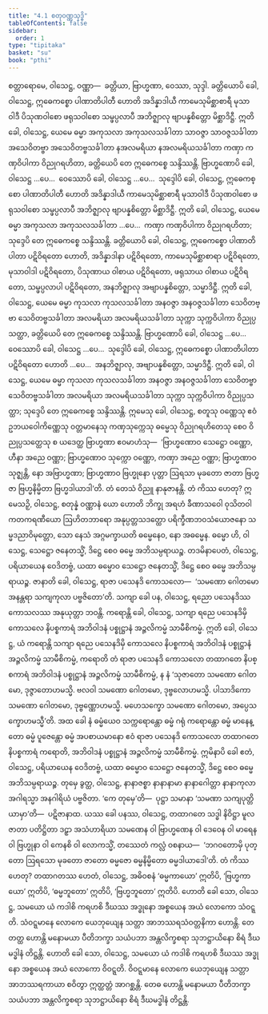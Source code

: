 ```yaml
---
title: "4.1 စတုဝဏ္ဏသုဒ္ဓိ"
tableOfContents: false
sidebar:
  order: 1
type: "tipitaka"
basket: "su"
book: "pthi"
---
```



<DynamicBreadcrumb />

<Division number="115" book="pthi">

<Paragraph number="245" book="pthi">
စတ္တာရောမေ, ဝါသေဋ္ဌ, ဝဏ္ဏာ—  ခတ္တိယာ, ဗြာဟ္မဏာ, ဝေဿာ, သုဒ္ဒါ. ခတ္တိယောပိ ခေါ, ဝါသေဋ္ဌ, ဣဓေကစ္စော ပါဏာတိပါတီ ဟောတိ အဒိန္နာဒါယီ ကာမေသုမိစ္ဆာစာရီ မုသာဝါဒီ ပိသုဏဝါစော ဖရုသဝါစော သမ္ဖပ္ပလာပီ အဘိဇ္ဈာလု ဗျာပန္နစိတ္တော မိစ္ဆာဒိဋ္ဌီ. ဣတိ ခေါ, ဝါသေဋ္ဌ, ယေမေ ဓမ္မာ အကုသလာ အကုသလသင်္ခါတာ သာဝဇ္ဇာ သာဝဇ္ဇသင်္ခါတာ အသေဝိတဗ္ဗာ အသေဝိတဗ္ဗသင်္ခါတာ နအလမရိယာ နအလမရိယသင်္ခါတာ ကဏှာ ကဏှဝိပါကာ ဝိညုဂရဟိတာ, ခတ္တိယေပိ တေ ဣဓေကစ္စေ သန္ဒိဿန္တိ. ဗြာဟ္မဏောပိ ခေါ, ဝါသေဋ္ဌ …ပေ…  ဝေဿောပိ ခေါ, ဝါသေဋ္ဌ …ပေ…  သုဒ္ဒေါပိ ခေါ, ဝါသေဋ္ဌ, ဣဓေကစ္စော ပါဏာတိပါတီ ဟောတိ အဒိန္နာဒါယီ ကာမေသုမိစ္ဆာစာရီ မုသာဝါဒီ ပိသုဏဝါစော ဖရုသဝါစော သမ္ဖပ္ပလာပီ အဘိဇ္ဈာလု ဗျာပန္နစိတ္တော မိစ္ဆာဒိဋ္ဌီ. ဣတိ ခေါ, ဝါသေဋ္ဌ, ယေမေ ဓမ္မာ အကုသလာ အကုသလသင်္ခါတာ …ပေ…  ကဏှာ ကဏှဝိပါကာ ဝိညုဂရဟိတာ; သုဒ္ဒေပိ တေ ဣဓေကစ္စေ သန္ဒိဿန္တိ.
</Paragraph>

<Paragraph number="246" book="pthi">
ခတ္တိယောပိ ခေါ, ဝါသေဋ္ဌ, ဣဓေကစ္စော ပါဏာတိပါတာ ပဋိဝိရတော ဟောတိ, အဒိန္နာဒါနာ ပဋိဝိရတော, ကာမေသုမိစ္ဆာစာရာ ပဋိဝိရတော, မုသာဝါဒါ ပဋိဝိရတော, ပိသုဏာယ ဝါစာယ ပဋိဝိရတော, ဖရုသာယ ဝါစာယ ပဋိဝိရတော, သမ္ဖပ္ပလာပါ ပဋိဝိရတော, အနဘိဇ္ဈာလု အဗျာပန္နစိတ္တော, သမ္မာဒိဋ္ဌီ. ဣတိ ခေါ, ဝါသေဋ္ဌ, ယေမေ ဓမ္မာ ကုသလာ ကုသလသင်္ခါတာ အနဝဇ္ဇာ အနဝဇ္ဇသင်္ခါတာ သေဝိတဗ္ဗာ သေဝိတဗ္ဗသင်္ခါတာ အလမရိယာ အလမရိယသင်္ခါတာ သုက္ကာ သုက္ကဝိပါကာ ဝိညုပ္ပသတ္ထာ, ခတ္တိယေပိ တေ ဣဓေကစ္စေ သန္ဒိဿန္တိ. ဗြာဟ္မဏောပိ ခေါ, ဝါသေဋ္ဌ …ပေ…  ဝေဿောပိ ခေါ, ဝါသေဋ္ဌ …ပေ…  သုဒ္ဒေါပိ ခေါ, ဝါသေဋ္ဌ, ဣဓေကစ္စော ပါဏာတိပါတာ ပဋိဝိရတော ဟောတိ …ပေ…  အနဘိဇ္ဈာလု, အဗျာပန္နစိတ္တော, သမ္မာဒိဋ္ဌီ. ဣတိ ခေါ, ဝါသေဋ္ဌ, ယေမေ ဓမ္မာ ကုသလာ ကုသလသင်္ခါတာ အနဝဇ္ဇာ အနဝဇ္ဇသင်္ခါတာ သေဝိတဗ္ဗာ သေဝိတဗ္ဗသင်္ခါတာ အလမရိယာ အလမရိယသင်္ခါတာ သုက္ကာ သုက္ကဝိပါကာ ဝိညုပ္ပသတ္ထာ; သုဒ္ဒေပိ တေ ဣဓေကစ္စေ သန္ဒိဿန္တိ.
</Paragraph>

</Division>
<Division number="116" book="pthi">

<Paragraph number="247" book="pthi">
ဣမေသု ခေါ, ဝါသေဋ္ဌ, စတူသု ဝဏ္ဏေသု ဧဝံ ဥဘယဝေါကိဏ္ဏေသု ဝတ္တမာနေသု ကဏှသုက္ကေသု ဓမ္မေသု ဝိညုဂရဟိတေသု စေဝ ဝိညုပ္ပသတ္ထေသု စ ယဒေတ္ထ ဗြာဟ္မဏာ ဧဝမာဟံသု—  ‘ဗြာဟ္မဏောဝ သေဋ္ဌော ဝဏ္ဏော, ဟီနာ အညေ ဝဏ္ဏာ; ဗြာဟ္မဏောဝ သုက္ကော ဝဏ္ဏော, ကဏှာ အညေ ဝဏ္ဏာ; ဗြာဟ္မဏာဝ သုဇ္ဈန္တိ, နော အဗြာဟ္မဏာ; ဗြာဟ္မဏာဝ ဗြဟ္မုနော ပုတ္တာ ဩရသာ မုခတော ဇာတာ ဗြဟ္မဇာ ဗြဟ္မနိမ္မိတာ ဗြဟ္မဒါယာဒါ’တိ. တံ တေသံ ဝိညူ နာနုဇာနန္တိ. တံ ကိဿ ဟေတု? ဣမေသဉှိ, ဝါသေဋ္ဌ, စတုန္နံ ဝဏ္ဏာနံ ယော ဟောတိ ဘိက္ခု အရဟံ ခီဏာသဝေါ ဝုသိတဝါ ကတကရဏီယော ဩဟိတဘာရော အနုပ္ပတ္တသဒတ္ထော ပရိက္ခီဏဘဝသံယောဇနော သမ္မဒညာဝိမုတ္တော, သော နေသံ အဂ္ဂမက္ခာယတိ ဓမ္မေနေဝ, နော အဓမ္မေန. ဓမ္မော ဟိ, ဝါသေဋ္ဌ, သေဋ္ဌော ဇနေတသ္မိံ, ဒိဋ္ဌေ စေဝ ဓမ္မေ အဘိသမ္ပရာယဉ္စ.
</Paragraph>

</Division>
<Division number="117" book="pthi">

<Paragraph number="248" book="pthi">
တဒမိနာပေတံ, ဝါသေဋ္ဌ, ပရိယာယေန ဝေဒိတဗ္ဗံ, ယထာ ဓမ္မောဝ သေဋ္ဌော ဇနေတသ္မိံ, ဒိဋ္ဌေ စေဝ ဓမ္မေ အဘိသမ္ပရာယဉ္စ.
</Paragraph>

<Paragraph number="249" book="pthi">
ဇာနာတိ ခေါ, ဝါသေဋ္ဌ, ရာဇာ ပသေနဒိ ကောသလော—  ‘သမဏော ဂေါတမော အနန္တရာ သကျကုလာ ပဗ္ဗဇိတော’တိ. သကျာ ခေါ ပန, ဝါသေဋ္ဌ, ရညော ပသေနဒိဿ ကောသလဿ အနုယုတ္တာ ဘဝန္တိ. ကရောန္တိ ခေါ, ဝါသေဋ္ဌ, သကျာ ရညေ ပသေနဒိမှိ ကောသလေ နိပစ္စကာရံ အဘိဝါဒနံ ပစ္စုဋ္ဌာနံ အဉ္ဇလိကမ္မံ သာမီစိကမ္မံ. ဣတိ ခေါ, ဝါသေဋ္ဌ, ယံ ကရောန္တိ သကျာ ရညေ ပသေနဒိမှိ ကောသလေ နိပစ္စကာရံ အဘိဝါဒနံ ပစ္စုဋ္ဌာနံ အဉ္ဇလိကမ္မံ သာမီစိကမ္မံ, ကရောတိ တံ ရာဇာ ပသေနဒိ ကောသလော တထာဂတေ နိပစ္စကာရံ အဘိဝါဒနံ ပစ္စုဋ္ဌာနံ အဉ္ဇလိကမ္မံ သာမီစိကမ္မံ, န နံ ‘သုဇာတော သမဏော ဂေါတမော, ဒုဇ္ဇာတောဟမသ္မိ. ဗလဝါ သမဏော ဂေါတမော, ဒုဗ္ဗလောဟမသ္မိ. ပါသာဒိကော သမဏော ဂေါတမော, ဒုဗ္ဗဏ္ဏောဟမသ္မိ. မဟေသက္ခော သမဏော ဂေါတမော, အပ္ပေသက္ခောဟမသ္မီ’တိ. အထ ခေါ နံ ဓမ္မံယေဝ သက္ကရောန္တော ဓမ္မံ ဂရုံ ကရောန္တော ဓမ္မံ မာနေန္တော ဓမ္မံ ပူဇေန္တော ဓမ္မံ အပစာယမာနော ဧဝံ ရာဇာ ပသေနဒိ ကောသလော တထာဂတေ နိပစ္စကာရံ ကရောတိ, အဘိဝါဒနံ ပစ္စုဋ္ဌာနံ အဉ္ဇလိကမ္မံ သာမီစိကမ္မံ. ဣမိနာပိ ခေါ ဧတံ, ဝါသေဋ္ဌ, ပရိယာယေန ဝေဒိတဗ္ဗံ, ယထာ ဓမ္မောဝ သေဋ္ဌော ဇနေတသ္မိံ, ဒိဋ္ဌေ စေဝ ဓမ္မေ အဘိသမ္ပရာယဉ္စ.
</Paragraph>

</Division>
<Division number="118" book="pthi">

<Paragraph number="250" book="pthi">
တုမှေ ခွတ္ထ, ဝါသေဋ္ဌ, နာနာဇစ္စာ နာနာနာမာ နာနာဂေါတ္တာ နာနာကုလာ အဂါရသ္မာ အနဂါရိယံ ပဗ္ဗဇိတာ. ‘ကေ တုမှေ’တိ—  ပုဋ္ဌာ သမာနာ ‘သမဏာ သကျပုတ္တိယာမှာ’တိ—  ပဋိဇာနာထ. ယဿ ခေါ ပနဿ, ဝါသေဋ္ဌ, တထာဂတေ သဒ္ဓါ နိဝိဋ္ဌာ မူလဇာတာ ပတိဋ္ဌိတာ ဒဠှာ အသံဟာရိယာ သမဏေန ဝါ ဗြာဟ္မဏေန ဝါ ဒေဝေန ဝါ မာရေန ဝါ ဗြဟ္မုနာ ဝါ ကေနစိ ဝါ လောကသ္မိံ, တဿေတံ ကလ္လံ ဝစနာယ—  ‘ဘဂဝတောမှိ ပုတ္တော ဩရသော မုခတော ဇာတော ဓမ္မဇော ဓမ္မနိမ္မိတော ဓမ္မဒါယာဒေါ’တိ. တံ ကိဿ ဟေတု? တထာဂတဿ ဟေတံ, ဝါသေဋ္ဌ, အဓိဝစနံ ‘ဓမ္မကာယော’ ဣတိပိ, ‘ဗြဟ္မကာယော’ ဣတိပိ, ‘ဓမ္မဘူတော’ ဣတိပိ, ‘ဗြဟ္မဘူတော’ ဣတိပိ.
</Paragraph>

</Division>
<Division number="119" book="pthi">

<Paragraph number="251" book="pthi">
ဟောတိ ခေါ သော, ဝါသေဋ္ဌ, သမယော ယံ ကဒါစိ ကရဟစိ ဒီဃဿ အဒ္ဓုနော အစ္စယေန အယံ လောကော သံဝဋ္ဋတိ. သံဝဋ္ဋမာနေ လောကေ ယေဘုယျေန သတ္တာ အာဘဿရသံဝတ္တနိကာ ဟောန္တိ. တေ တတ္ထ ဟောန္တိ မနောမယာ ပီတိဘက္ခာ သယံပဘာ အန္တလိက္ခစရာ သုဘဋ္ဌာယိနော စိရံ ဒီဃမဒ္ဓါနံ တိဋ္ဌန္တိ.
</Paragraph>

<Paragraph number="252" book="pthi">
ဟောတိ ခေါ သော, ဝါသေဋ္ဌ, သမယော ယံ ကဒါစိ ကရဟစိ ဒီဃဿ အဒ္ဓုနော အစ္စယေန အယံ လောကော ဝိဝဋ္ဋတိ. ဝိဝဋ္ဋမာနေ လောကေ ယေဘုယျေန သတ္တာ အာဘဿရကာယာ စဝိတွာ ဣတ္ထတ္တံ အာဂစ္ဆန္တိ. တေဓ ဟောန္တိ မနောမယာ ပီတိဘက္ခာ သယံပဘာ အန္တလိက္ခစရာ သုဘဋ္ဌာယိနော စိရံ ဒီဃမဒ္ဓါနံ တိဋ္ဌန္တိ.
</Paragraph>
</Division>
